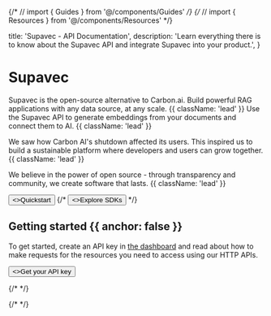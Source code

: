 {/* // import { Guides } from '@/components/Guides' */}
{/* // import { Resources } from '@/components/Resources' */}

  title: 'Supavec - API Documentation',
  description:
    'Learn everything there is to know about the Supavec API and integrate Supavec into your product.',
}

<HeroPattern />

# Supavec

Supavec is the open-source alternative to Carbon.ai. Build powerful RAG applications with any data source, at any scale. {{ className: 'lead' }}
Use the Supavec API to generate embeddings from your documents and connect them to AI. {{ className: 'lead' }}

We saw how Carbon AI's shutdown affected its users. This inspired us to build a sustainable platform where developers and users can grow together. {{ className: 'lead' }}

We believe in the power of open source - through transparency and community, we create software that lasts. {{ className: 'lead' }}

<div className="not-prose mb-16 mt-6 flex gap-3">
  <Button href="https://www.supavec.com/login" arrow="right">
    <>Quickstart</>
  </Button>
  {/* <Button href="/sdks" variant="outline">
    <>Explore SDKs</>
  </Button> */}
</div>

## Getting started {{ anchor: false }}

To get started, create an API key in [the dashboard](https://www.supavec.com/dashboard) and read about how to make requests for the resources you need to access using our HTTP APIs.

<div className="not-prose">
  <Button href="https://www.supavec.com/dashboard" variant="text" arrow="right">
    <>Get your API key</>
  </Button>
</div>

{/* <Guides /> */}

{/* <Resources /> */}
